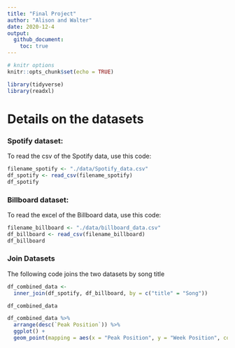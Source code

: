 ```yaml
---
title: "Final Project"
author: "Alison and Walter"
date: 2020-12-4
output:
  github_document:
    toc: true
---
```


```r
# knitr options
knitr::opts_chunk$set(echo = TRUE)
```

```r
library(tidyverse)
library(readxl)
```

# Details on the datasets  

<!-- -------------------------------------------------- -->

### Spotify dataset: 
To read the csv of the Spotify data, use this code:

```r
filename_spotify <- "./data/Spotify_data.csv"
df_spotify <- read_csv(filename_spotify)
df_spotify
```

### Billboard dataset: 
To read the excel of the Billboard data, use this code:

```r
filename_billboard <- "./data/billboard_data.csv"
df_billboard <- read_csv(filename_billboard)
df_billboard

```

### Join Datasets
The following code joins the two datasets by song title

```r
df_combined_data <-
  inner_join(df_spotify, df_billboard, by = c("title" = "Song"))

df_combined_data
```


```r
df_combined_data %>% 
  arrange(desc(`Peak Position`)) %>% 
  ggplot() + 
  geom_point(mapping = aes(x = "Peak Position", y = "Week Position", color = "Weeks on Chart"))
  
```


